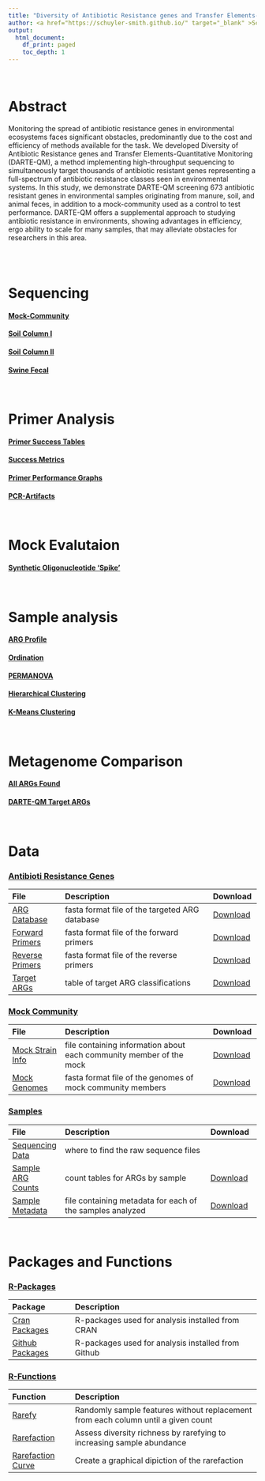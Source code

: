 ---
title: "Diversity of Antibiotic Resistance genes and Transfer Elements-Quantitative Monitoring (DARTE-QM)"
author: <a href="https://schuyler-smith.github.io/" target="_blank" >Schuyler D. Smith</a>
output:
  html_document:
    df_print: paged
    toc_depth: 1
---
<br>

# Abstract
Monitoring the spread of antibiotic resistance genes in environmental ecosystems faces significant obstacles, predominantly due to the cost and efficiency of methods available for the task. We developed Diversity of Antibiotic Resistance genes and Transfer Elements-Quantitative Monitoring (DARTE-QM), a method implementing high-throughput sequencing to simultaneously target thousands of antibiotic resistant genes representing a full-spectrum of antibiotic resistance classes seen in environmental systems. In this study, we demonstrate DARTE-QM screening 673 antibiotic resistant genes in environmental samples originating from manure, soil, and animal feces, in addition to a mock-community used as a control to test performance. DARTE-QM offers a supplemental approach to studying antibiotic resistance in environments, showing advantages in efficiency, ergo ability to scale for many samples, that may alleviate obstacles for researchers in this area.

<br>
<br>


# Sequencing
#### [Mock-Community](sequencing.html#Mock-Community)
#### [Soil Column I](sequencing.html#Soil_Column_I)
#### [Soil Column II](sequencing.html#Soil_Column_II)
#### [Swine Fecal](sequencing.html#Swine_Fecal)
<br>


# Primer Analysis
#### [Primer Success Tables](primer_analysis.html#Primer_Success_Tables)
#### [Success Metrics](primer_analysis.html#Success_Metrics)
#### [Primer Performance Graphs](primer_analysis.html#Primer_Performance_Graphs)
#### [PCR-Artifacts](primer_analysis.html#Artifact_Reads)
<br>


# Mock Evalutaion
#### [Synthetic Oligonucleotide 'Spike'](mock_analysis.html#Synthetic_Oligonucleotide_‘Spike’)
<br>


# Sample analysis
#### [ARG Profile](sample_analysis.html#ARG_Profile)
#### [Ordination](sample_analysis.html#Ordination)
#### [PERMANOVA](sample_analysis.html#PERMANOVA)
#### [Hierarchical Clustering](sample_analysis.html#Hierarchical_Clustering)
#### [K-Means Clustering](sample_analysis.html#K-Means_Clustering)
<br>


# Metagenome Comparison
#### [All ARGs Found](metagenome_comparison.html#All_ARGs_Found)
#### [DARTE-QM Target ARGs](metagenome_comparison.html#DARTE-QM_Target_ARGs)
<br>


# Data
### [Antibioti Resistance Genes](data.html#Antibiotic_Resistance_Genes)
File | Description | Download
:------------- |:-------------------------------------- |:------------
[ARG Database](data.html#Antibiotic_Resistance_Genes) | fasta format file of the targeted ARG database | <a href="../data/ARG_database.fa" download>Download</a>
[Forward Primers](data.html#Antibiotic_Resistance_Genes) | fasta format file of the forward primers | <a href="../data/forward_primers" download>Download</a>
[Reverse Primers](data.html#Antibiotic_Resistance_Genes) | fasta format file of the reverse primers | <a href="../data/forward_primers" download>Download</a>
[Target ARGs](data.html#Antibiotic_Resistance_Genes) | table of target ARG classifications | <a href="../data/target_ARG_classifications.tsv" download>Download</a>

### [Mock Community](data.html#Mock_Community)
File | Description | Download
:------------- |:-------------------------------------- |:------------
[Mock Strain Info](data.html#Mock_Community) | file containing information about each community member of the mock | <a href="../data/mock_strain_infor.csv" download>Download</a>
[Mock Genomes](data.html#Mock_Community) | fasta format file of the genomes of mock community members | <a href="../data/mock_genomes.fa" download>Download</a>

### [Samples](data.html#Sample_Info)
File | Description | Download
:------------- |:------------------------------------- |:------------
[Sequencing Data](data.html#Sample_Info) | where to find the raw sequence files | 
[Sample ARG Counts](data.html#Sample_Info) | count tables for ARGs by sample | <a href="../data/read_counts_from_primers.RDS" download>Download</a>
[Sample Metadata](data.html#Sample_Info) | file containing metadata for each of the samples analyzed | <a href="../data/sample_metadata.csv" download>Download</a>
<br>


# Packages and Functions
### [R-Packages](packages_and_functions.html#R-Packages)
Package | Description
:-------------------- | :------------------------------------------------------------
[Cran Packages](packages_and_functions.html#R-Packages) | R-packages used for analysis installed from CRAN
[Github Packages](packages_and_functions.html#R-Packages) | R-packages used for analysis installed from Github

### [R-Functions](packages_and_functions.html#R-Functions)
Function | Description
:-------------------- | :------------------------------------------------------------
[Rarefy](packages_and_functions.html#R-Functions) | Randomly sample features without replacement from each column until a given count 
[Rarefaction](packages_and_functions.html#R-Functions) | Assess diversity richness by rarefying to increasing sample abundance
[Rarefaction Curve](packages_and_functions.html#R-Functions) | Create a graphical dipiction of the rarefaction
<br>

